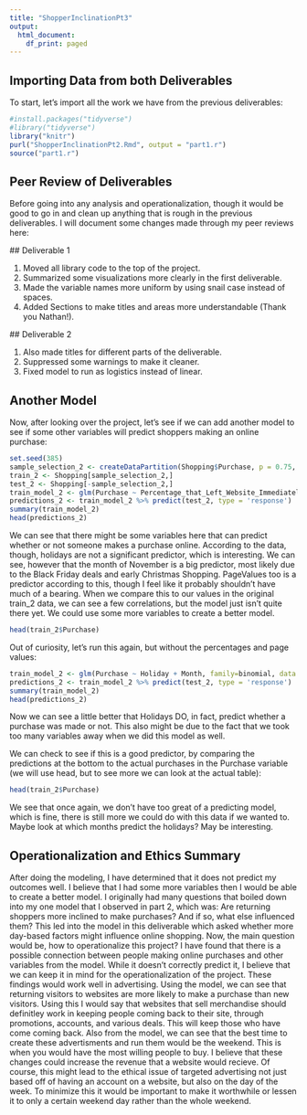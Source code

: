 ```yaml
---
title: "ShopperInclinationPt3"
output:
  html_document:
    df_print: paged
---
```

## Importing Data from both Deliverables
To start, let's import all the work we have from the previous deliverables: 
```r
#install.packages("tidyverse")
#library("tidyverse")
library("knitr")
purl("ShopperInclinationPt2.Rmd", output = "part1.r")
source("part1.r")
```
## Peer Review of Deliverables

Before going into any analysis and operationalization, though it would be good to go in and clean up anything that is rough in the previous deliverables. I will document some changes made through my peer reviews here:

  ## Deliverable 1

1) Moved all library code to the top of the project.
2) Summarized some visualizations more clearly in the first deliverable.
3) Made the variable names more uniform by using snail case instead of spaces.
4) Added Sections to make titles and areas more understandable (Thank you Nathan!).

  ## Deliverable 2
  
1) Also made titles for different parts of the deliverable.
2) Suppressed some warnings to make it cleaner.
3) Fixed model to run as logistics instead of linear.

## Another Model
Now, after looking over the project, let's see if we can add another model to see if some other variables will predict shoppers making an online purchase:
```r
set.seed(385)
sample_selection_2 <- createDataPartition(Shopping$Purchase, p = 0.75, list = FALSE)
train_2 <- Shopping[sample_selection_2,]
test_2 <- Shopping[-sample_selection_2,]
train_model_2 <- glm(Purchase ~ Percentage_that_Left_Website_Immediately + Percentage_of_Page_Views_in_Last_Session + PageValues + Holiday + Month, data = train_2)
predictions_2 <- train_model_2 %>% predict(test_2, type = 'response')
summary(train_model_2)
head(predictions_2)
```
We can see that there might be some variables here that can predict whether or not someone makes a purchase online. According to the data, though, holidays are not a significant predictor, which is interesting. We can see, however that the month of November is a big predictor, most likely due to the Black Friday deals and early Christmas Shopping. PageValues too is a predictor according to this, though I feel like it probably shouldn't have much of a bearing. When we compare this to our values in the original train_2 data, we can see a few correlations, but the model just isn't quite there yet. We could use some more variables to create a better model.
```r
head(train_2$Purchase)
```
Out of curiosity, let's run this again, but without the percentages and page values:
```r
train_model_2 <- glm(Purchase ~ Holiday + Month, family=binomial, data = train_2)
predictions_2 <- train_model_2 %>% predict(test_2, type = 'response')
summary(train_model_2)
head(predictions_2)
```
Now we can see a little better that Holidays DO, in fact, predict whether a purchase was made or not. This also might be due to the fact that we took too many variables away when we did this model as well.

We can check to see if this is a good predictor, by comparing the predictions at the bottom to the actual purchases in the Purchase variable (we will use head, but to see more we can look at the actual table):
```r
head(train_2$Purchase)
```
We see that once again, we don't have too great of a predicting model, which is fine, there is still more we could do with this data if we wanted to. Maybe look at which months predict the holidays? May be interesting.

## Operationalization and Ethics Summary
After doing the modeling, I have determined that it does not predict my outcomes well. I believe that I had some more variables then I would be able to create a better model. I originally had many questions that boiled down into my one model that I observed in part 2, which was: Are returning shoppers more inclined to make purchases? And if so, what else influenced them? This led into the model in this deliverable which asked whether more day-based factors might influence online shopping. Now, the main question would be, how to operationalize this project? I have found that there is a possible connection between people making online purchases and other variables from the model. While it doesn't correctly predict it, I believe that we can keep it in mind for the operationalization of the project. These findings would work well in advertising. Using the model, we can see that returning visitors to websites are more likely to make a purchase than new visitors. Using this I would say that websites that sell merchandise should definitley work in keeping people coming back to their site, through promotions, accounts, and various deals. This will keep those who have come coming back. Also from the model, we can see that the best time to create these advertisments and run them would be the weekend. This is when you would have the most willing people to buy. I believe that these changes could increase the revenue that a website would recieve. Of course, this might lead to the ethical issue of targeted advertising not just based off of having an account on a website, but also on the day of the week. To minimize this it would be important to make it worthwhile or lessen it to only a certain weekend day rather than the whole weekend.